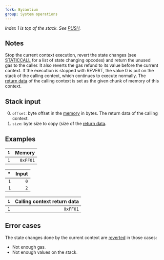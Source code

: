 ```yaml
---
fork: Byzantium
group: System operations
---
```


*Index 1 is top of the stack. See [PUSH](/#60).*

## Notes

Stop the current context execution, revert the state changes (see [STATICCALL](/#FA) for a list of state changing opcodes) and return the unused gas to the caller.
It also reverts the gas refund to its value before the current context.
If the execution is stopped with REVERT, the value 0 is put on the stack of the calling context, which continues to execute normally.
The [return data](/about) of the calling context is set as the given chunk of memory of this context.

## Stack input

0. `offset`: byte offset in the [memory](/about) in bytes. The return data of the calling context.
1. `size`: byte size to copy (size of the [return data](/about).

## Examples

| `1` |Memory |
|--:|------:|
| `1` | `0xFF01` |

| * | Input |
|--:|-----:|
| `1` | `0` |
| `1` | `2` |

| `1` |Calling context return data |
|--:|---------------------------:|
| `1` | `0xFF01` |

## Error cases

The state changes done by the current context are [reverted](#FD) in those cases:
- Not enough gas.
- Not enough values on the stack.
